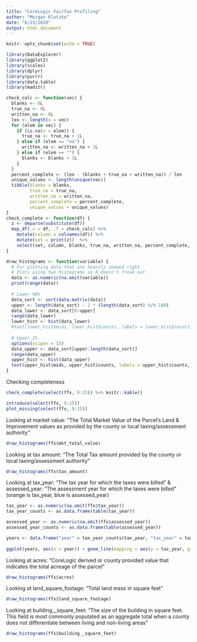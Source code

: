 ```yaml
---
title: "CoreLogic Fairfax Profiling"
author: "Morgan Klutzke"
date: "6/23/2020"
output: html_document
---
```


```r
knitr::opts_chunk$set(echo = TRUE)
```

```r
library(DataExplorer)
library(ggplot2)
library(scales)
library(dplyr)
library(purrr)
library(data.table)
library(maditr)
```

```r
check_calc <- function(vec) {
  blanks <- 0L
  true_na <- 0L
  written_na <- 0L
  len <- length(x = vec)
  for (elem in vec) {
    if (is.na(x = elem)) {
      true_na <- true_na + 1L
    } else if (elem == "na") {
      written_na <- written_na + 1L
    } else if (elem == "") {
      blanks <- blanks + 1L
    }
  }
  percent_complete <- (len - (blanks + true_na + written_na)) / len
  unique_values <- length(unique(vec))
  tibble(blanks = blanks,
         true_na = true_na,
         written_na = written_na,
         percent_complete = percent_complete,
         unique_values = unique_values)
}
check_complete <- function(df) {
  z <- deparse(substitute(df))
  map_df(.x = df, .f = check_calc) %>%
    mutate(column = colnames(df)) %>%
    mutate(set = print(z))  %>%
    select(set, column, blanks, true_na, written_na, percent_complete, unique_values)
}

draw_histograms <- function(variable) {
  # For plotting data that are heavily skewed right
  # Plots using two histograms so R doesn't freak out
  data <- as.numeric(na.omit(variable))
  print(range(data))
  
  # Lower 98%
  data_sort <- sort(data.matrix(data))
  upper <- length(data_sort) - 2 * (length(data_sort) %/% 100)
  data_lower <- data_sort[0:upper]
  range(data_lower)
  lower_hist <- hist(data_lower)
  #text(lower_hist$mids, lower_hist$counts, labels = lower_hist$counts, adj = c(0.5, -0.1))
  
  # Upper 2%
  options(scipen = 15)
  data_upper <- data_sort[upper:length(data_sort)]
  range(data_upper)
  upper_hist <- hist(data_upper)
  text(upper_hist$mids, upper_hist$counts, labels = upper_hist$counts, adj = c(0.5, -0.1))
}
```

Checking completeness

```r
check_complete(select(ffx, 9:15)) %>% knitr::kable()
```

```r
introduce(select(ffx, 9:15))
plot_missing(select(ffx, 9:15))
```

Looking at market value: "The Total Market Value of the Parcel's Land & Improvement values as provided by the county or local taxing/assessment authority"

```r
draw_histograms(ffx$mkt_total_value)
```

Looking at tax amount: "The Total Tax amount provided by the county or local taxing/assessment authority"

```r
draw_histograms(ffx$tax_amount)
```

Looking at tax_year: "The tax year for which the taxes were billed" 
& assessed_year: "The assessment year for which the taxes were billed" 
(orange is tax_year, blue is assessed_year)

```r
tax_year <- as.numeric(na.omit(ffx$tax_year))
tax_year_counts <- as.data.frame(table(tax_year))

assessed_year <- as.numeric(na.omit(ffx$assessed_year))
assessed_year_counts <- as.data.frame(table(assessed_year))

years <- data.frame("year" = tax_year_counts$tax_year, "tax_year" = tax_year_counts$Freq, "assessed_year" = assessed_year_counts$Freq)
 
ggplot(years, aes(x = year)) + geom_line(mapping = aes(y = tax_year, group = 1), color = "#E69F00") + geom_line(mapping = aes(y = assessed_year, group = 1), color = "#56B4E9") + ylab("frequency")
```

Looking at acres: "CoreLogic derived or county provided value that indicates the total acreage of the parcel"

```r
draw_histograms(ffx$acres)
```

Looking at land_square_footage: "Total land mass in square feet"

```r
draw_histograms(ffx$land_square_footage)
```

Looking at building__square_feet: "The size of the building in square feet. This field is most commonly populated as an aggregate total when a county does not differentiate between living and non-living areas"

```r
draw_histograms(ffx$building__square_feet)
```


